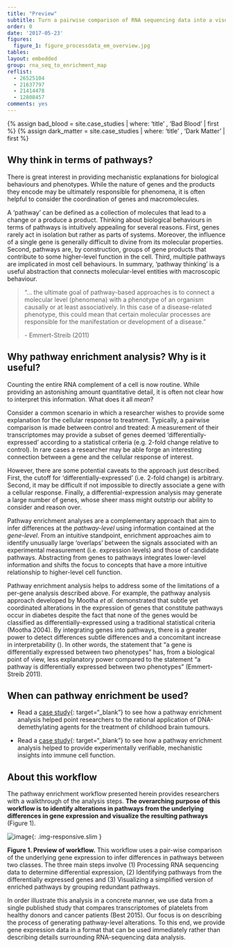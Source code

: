 ```yaml
---
title: "Preview"
subtitle: Turn a pairwise comparison of RNA sequencing data into a visual landscape of altered pathways.
order: 0
date: '2017-05-23'
figures:
  figure_1: figure_processdata_em_overview.jpg
tables:
layout: embedded
group: rna_seq_to_enrichment_map
reflist:
  - 26525104
  - 21637797
  - 21414478
  - 12808457
comments: yes
---
```


{% assign bad_blood = site.case_studies | where: 'title' , 'Bad Blood' | first %}
{% assign dark_matter = site.case_studies | where: 'title' , 'Dark Matter' | first %}

## Why think in terms of pathways?

There is great interest in providing mechanistic explanations for biological behaviours and phenotypes. While the nature of genes and the products they encode may be ultimately responsible for phenomena, it is often helpful to consider the coordination of genes and macromolecules.

A 'pathway' can be defined as a collection of molecules that lead to a change or a produce a product. Thinking about biological behaviours in terms of pathways is intuitively appealing for several reasons. First, genes rarely act in isolation but rather as parts of systems. Moreover, the influence of a single gene is generally difficult to divine from its molecular properties. Second, pathways are, by construction, groups of gene products that contribute to some higher-level function in the cell. Third, multiple pathways are implicated in most cell behaviours. In summary, 'pathway thinking' is a useful  abstraction that connects molecular-level entities with macroscopic behaviour.

> "... the ultimate goal of pathway-based approaches is to connect a molecular level (phenomena) with a phenotype of an organism causally or at least associatively. In this case of a disease-related phenotype, this could mean that certain molecular processes are responsible for the manifestation or development of a disease."
>
> \- Emmert-Streib (2011)

## Why pathway enrichment analysis? Why is it useful?

Counting the entire RNA complement of a cell is now routine. While providing an astonishing amount quantitative detail, it is often not clear how to interpret this information. What does it all *mean*?

Consider a common scenario in which a researcher wishes to provide some explanation for the cellular response to treatment. Typically, a pairwise comparison is made between control and treated: A measurement of their transcriptomes may provide a subset of genes deemed 'differentially-expressed' according to a statistical criteria (e.g. 2-fold change relative to control). In rare cases a researcher may be able forge an interesting connection between a gene and the cellular response of interest.

However, there are some potential caveats to the approach just described. First, the cutoff for 'differentially-expressed' (i.e. 2-fold change) is arbitrary. Second, it may be difficult if not impossible to directly associate a gene with a cellular response. Finally, a differential-expression analysis may generate a large number of genes, whose sheer mass might outstrip our ability to consider and reason over.

Pathway enrichment analyses are a complementary approach that aim to infer differences at the *pathway-level* using information contained at the *gene-level*. From an intuitive standpoint, enrichment approaches aim to identify unusually large 'overlaps' between the signals associated with an experimental measurement (i.e. expression levels) and those of candidate pathways. Abstracting from genes to pathways integrates lower-level information and shifts the focus to concepts that have a more intuitive relationship to higher-level cell function.

Pathway enrichment analysis helps to address some of the limitations of a per-gene analysis described above. For example, the pathway analysis approach developed by Mootha *et al.* demonstrated that subtle yet coordinated alterations in the expression of genes that constitute pathways occur in diabetes despite the fact that none of the genes would be classified as differentially-expressed using a traditional statistical criteria (Mootha 2004). By integrating genes into pathways, there is a greater power to detect differences subtle differences and a concomitant increase in interpretability (). In other words, the statement that "a gene is differentially expressed between two phenotypes" has, from a biological point of view, less explanatory power compared to the statement "a pathway is differentially expressed between two phenotypes" (Emmert-Streib 2011).

## When can pathway enrichment be used?

- Read a [case study]({{site.baseurl}}{{ bad_blood.url }}){: target="_blank"} to see how a pathway enrichment analysis helped point researchers to the rational application of DNA-demethylating agents for the treatment of childhood brain tumours.

- Read a [case study]({{site.baseurl}}{{ dark_matter.url }}){: target="_blank"} to see how a pathway enrichment analysis helped to provide experimentally verifiable, mechanistic insights into immune cell function.

## About this workflow

The pathway enrichment workflow presented herein provides researchers with a walkthrough of the analysis steps. **The overarching purpose of this workflow is to identify alterations in pathways from the underlying differences in gene expression and visualize the resulting pathways** (Figure 1).

![image]({{ site.baseurl }}/{{ site.media_root }}{{ page.id }}/{{ page.figures.figure_1 }}){: .img-responsive.slim }
<div class="figure-legend well well-lg text-justify">
  <strong>Figure 1. Preview of workflow.</strong> This workflow uses a pair-wise comparison of the underlying gene expression to infer differences in pathways between two classes. The three main steps involve (1) Processing RNA sequencing data to determine differential expression, (2) Identifying pathways from the differentially expressed genes and (3) Visualizing a simplified version of enriched pathways by grouping redundant pathways.
</div>

In order illustrate this analysis in a concrete manner, we use data from a single published study that compares transcriptomes of platelets from healthy donors and cancer patients (Best 2015). Our focus is on describing the process of generating pathway-level alterations. To this end, we provide gene expression data in a format that can be used immediately rather than describing details surrounding RNA-sequencing data analysis.
